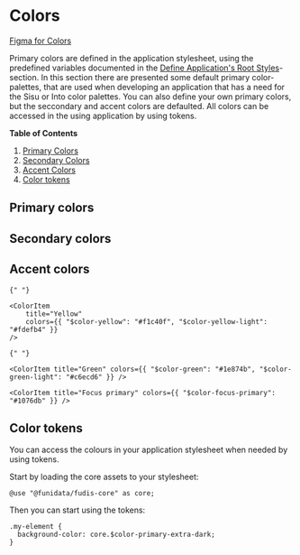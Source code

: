 
<Meta title="Foundations/Colors" />

# Colors

[Figma for Colors](https://www.figma.com/file/a6G6ZD6W3tlq0qmUkdvdp1/Fudis-DS-Foundations?type=design&node-id=1-52&mode=design&t=D7bk8ajg68NSbjS9-0)

Primary colors are defined in the application stylesheet, using the predefined variables documented in the [Define Application's Root Styles]()-section. In this section there are presented some default primary color-palettes, that are used when developing an application that has a need for the Sisu or Into color palettes. You can also define your own primary colors, but the seccondary and accent colors are defaulted. All colors can be accessed in the using application by using tokens.

**Table of Contents**

1. [Primary Colors](#primary-colors)
2. [Secondary Colors](#secondary-colors)
3. [Accent Colors](#accent-colors)
4. [Color tokens](#color-tokens)

## Primary colors

<ColorPalette>
  <ColorItem
    title="Sisu primary colors"
    colors={{
      "$color-primary-light": "#daedff",
      "$color-primary": "#1076db",
      "$color-primary-dark": "#1d65b8",
    }}
  />
</ColorPalette>

<ColorPalette>
  <ColorItem
    title="Into primary colors"
    colors={{
      "$color-primary-light": "#e0f4fd",
      "$color-primary": "#0a729e",
      "$color-primary-dark": "#0e5d81",
      "$color-primary-extra-dark": "#1b2e36",
    }}
  />
</ColorPalette>

## Secondary colors

<ColorPalette>
  <ColorItem
    title="Grays"
    colors={{
      "$color-white": "#ffffff",
      "$color-gray-extra-light": "#f1f1f1",
      "$color-gray-light": "#d4d4d4",
      "$color-gray-middle": "#727272",
      "$color-gray-dark": "#484848",
    }}
  />
</ColorPalette>

## Accent colors

<ColorPalette>
    <ColorItem title="Red" colors={{ "$color-red": "#b83c2e", "$color-red-light": "#f8dcd9" }} />

    {" "}

    <ColorItem
        title="Yellow"
        colors={{ "$color-yellow": "#f1c40f", "$color-yellow-light": "#fdefb4" }}
    />

    {" "}

    <ColorItem title="Green" colors={{ "$color-green": "#1e874b", "$color-green-light": "#c6ecd6" }} />

    <ColorItem title="Focus primary" colors={{ "$color-focus-primary": "#1076db" }} />

</ColorPalette>

## Color tokens

You can access the colours in your application stylesheet when needed by using tokens.

Start by loading the core assets to your stylesheet:

```
@use "@funidata/fudis-core" as core;
```

Then you can start using the tokens:

```
.my-element {
  background-color: core.$color-primary-extra-dark;
}
```

